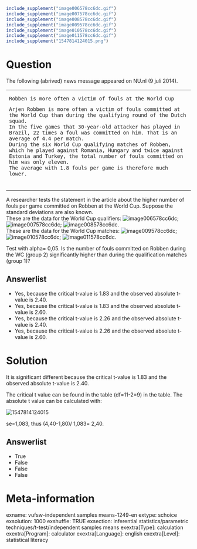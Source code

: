 ```r
include_supplement("image006578cc6dc.gif")
include_supplement("image007578cc6dc.gif")
include_supplement("image008578cc6dc.gif")
include_supplement("image009578cc6dc.gif")
include_supplement("image010578cc6dc.gif")
include_supplement("image011578cc6dc.gif")
include_supplement("1547814124015.png")
```

Question
========
The following (abrived) news message appeared on NU.nl (9 juli 2014).  
  

<table>
<colgroup>
<col style="width: 100%" />
</colgroup>
<tbody>
<tr class="odd">
<td><pre><code>Robben is more often a victim of fouls at the World Cup </code></pre>
<pre><code>Arjen Robben is more often a victim of fouls committed at the World Cup than during the qualifying round of the Dutch squad. 
In the five games that 30-year-old attacker has played in Brazil, 22 times a foul was committed on him. That is an average of 4.4 per match. 
During the six World Cup qualifying matches of Robben, which he played against Romania, Hungary and twice against Estonia and Turkey, the total number of fouls committed on him was only eleven. 
The average with 1.8 fouls per game is therefore much lower. </code></pre>
<br />
</td>
</tr>
</tbody>
</table>

  
A researcher tests the statement in the article about the higher number
of fouls per game committed on Robben at the World Cup. Suppose the
standard deviations are also known.  
These are the data for the World Cup qualifiers:
<img src="image006578cc6dc.gif" class="fr-fic fr-dii"
alt="image006578cc6dc" />;
<img src="image007578cc6dc.gif" class="fr-fic fr-dii"
alt="image007578cc6dc" />;
<img src="image008578cc6dc.gif" class="fr-fic fr-dii"
alt="image008578cc6dc" />.  
These are the data for the World Cup matches:
<img src="image009578cc6dc.gif" class="fr-fic fr-dii"
alt="image009578cc6dc" />;
<img src="image010578cc6dc.gif" class="fr-fic fr-dii"
alt="image010578cc6dc" />;
<img src="image011578cc6dc.gif" class="fr-fic fr-dii"
alt="image011578cc6dc" />.  
  
Test with alpha= 0,05. Is the number of fouls committed on Robben during
the WC (group 2) significantly higher than during the qualification
matches (group 1)?

Answerlist
----------
* Yes, because the critical t-value is 1.83 and the observed absolute
  t-value is 2.40.
* Yes, because the critical t-value is 1.83 and the observed absolute
  t-value is 2.60.
* Yes, because the critical t-value is 2.26 and the observed absolute
  t-value is 2.40.
* Yes, because the critical t-value is 2.26 and the observed absolute
  t-value is 2.60.

Solution
========





It is significant different because the critical t-value is 1.83 and the
observed absolute t-value is 2.40.  
  
The critical t value can be found in the table (df=11-2=9) in the table.
The absolute t value can be calculated with:  
  
  
<img src="1547814124015.png" class="fr-fic fr-dii tvcss_3"
alt="1547814124015" />  
  
se=1,083, thus (4,40-1,80)/ 1,083= 2,40.

Answerlist
----------
* True
* False
* False
* False

Meta-information
================
exname: vufsw-independent samples means-1249-en
extype: schoice
exsolution: 1000
exshuffle: TRUE
exsection: inferential statistics/parametric techniques/t-test/independent samples means
exextra[Type]: calculation
exextra[Program]: calculator
exextra[Language]: english
exextra[Level]: statistical literacy

